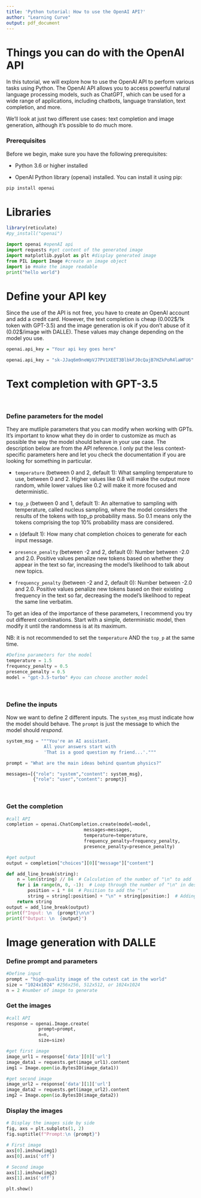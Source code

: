 ```yaml
---
title: 'Python tutorial: How to use the OpenAI API?'
author: "Learning Curve"
output: pdf_document
---
```


# Things you can do with the OpenAI API

In this tutorial, we will explore how to use the OpenAI API to perform various tasks using Python. The OpenAI API allows you to access powerful natural language processing models, such as ChatGPT, which can be used for a wide range of applications, including chatbots, language translation, text completion, and more.

We'll look at just two different use cases: text completion and image generation, although it's possible to do much more. 

### Prerequisites

Before we begin, make sure you have the following prerequisites:

- Python 3.6 or higher installed

- OpenAI Python library (openai) installed. You can install it using pip:

```bash
pip install openai
```

# Libraries 

```r
library(reticulate)
#py_install("openai")
```

```python
import openai #openAI api
import requests #get content of the generated image
import matplotlib.pyplot as plt #display generated image
from PIL import Image #create an image object
import io #make the image readable
print("hello world")
```

# Define your API key

Since the use of the API is not free, you have to create an OpenAI account and add a credit card. However, the text completion is cheap (0.002\$/1k token with GPT-3.5) and the image generation is ok if you don't abuse of it (0.02\$/image with DALLE). These values may change depending on the model you use.

```r
openai.api_key = "Your api key goes here"
```


```python
openai.api_key = "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"
```

\newpage

# Text completion with GPT-3.5

\

### Define parameters for the model

They are mutliple parameters that you can modify when working with GPTs. It's important to know what they do in order to customize as much as possible the way the model should behave in your use case. The description below are from the API reference. I only put the less context-specific parameters here and let you check the documentation if you are looking for something in particular. 

- `temperature` (between 0 and 2, default 1): What sampling temperature to use, between 0 and 2. Higher values like 0.8 will make the output more random, while lower values like 0.2 will make it more focused and deterministic.

- `top_p` (between 0 and 1, default 1): An alternative to sampling with temperature, called nucleus sampling, where the model considers the results of the tokens with top_p probability mass. So 0.1 means only the tokens comprising the top 10% probability mass are considered.

- `n` (default 1): How many chat completion choices to generate for each input message.

- `presence_penalty` (between -2 and 2, default 0): Number between -2.0 and 2.0. Positive values penalize new tokens based on whether they appear in the text so far, increasing the model's likelihood to talk about new topics.

- `frequency_penalty` (between -2 and 2, default 0): Number between -2.0 and 2.0. Positive values penalize new tokens based on their existing frequency in the text so far, decreasing the model's likelihood to repeat the same line verbatim.

To get an idea of the importance of these parameters, I recommend you try out different combinations. Start with a simple, deterministic model, then modify it until the randomness is at its maximum. 

NB: it is not recommended to set the `temperature` AND the `top_p` at the same time. 

```python
#Define parameters for the model
temperature = 1.5
frequency_penalty = 0.5
presence_penalty = 0.5
model = "gpt-3.5-turbo" #you can choose another model
```

\

### Define the inputs

Now we want to define 2 different inputs. The `system_msg` must indicate how the model should behave. The `prompt` is just the message to which the model should *respond*. 

```python
system_msg = """You're an AI assistant.
              All your answers start with
              'That is a good question my friend...'."""

prompt = "What are the main ideas behind quantum physics?"

messages=[{"role": "system","content": system_msg},
          {"role": "user","content": prompt}]
```

\

### Get the completion

```python
#call API
completion = openai.ChatCompletion.create(model=model,
                             messages=messages,
                             temperature=temperature,
                             frequency_penalty=frequency_penalty,
                             presence_penalty=presence_penalty)

#get output
output = completion["choices"][0]["message"]["content"]
```


```python
def add_line_break(string):
    n = len(string) // 84  # Calculation of the number of "\n" to add
    for i in range(n, 0, -1):  # Loop through the number of "\n" in descending order
        position = i * 84  # Position to add the "\n"
        string = string[:position] + "\n" + string[position:]  # Adding the "\n" at the position
    return string
output = add_line_break(output)
print(f"Input: \n  {prompt}\n\n")
print(f"Output: \n  {output}")
```

\newpage

# Image generation with DALLE

### Define prompt and parameters

```python
#Define input
prompt = "high-quality image of the cutest cat in the world"
size = "1024x1024" #256x256, 512x512, or 1024x1024
n = 2 #number of image to generate
```

### Get the images

```python
#call API
response = openai.Image.create(
            prompt=prompt,
            n=n,
            size=size)

#get first image
image_url1 = response['data'][0]['url']
image_data1 = requests.get(image_url1).content
img1 = Image.open(io.BytesIO(image_data1))

#get second image
image_url2 = response['data'][1]['url']
image_data2 = requests.get(image_url2).content
img2 = Image.open(io.BytesIO(image_data2))
```

### Display the images

```python
# Display the images side by side
fig, axs = plt.subplots(1, 2)
fig.suptitle(f"Prompt:\n {prompt}")

# First image
axs[0].imshow(img1)
axs[0].axis('off')

# Second image
axs[1].imshow(img2)
axs[1].axis('off')

plt.show()
```





